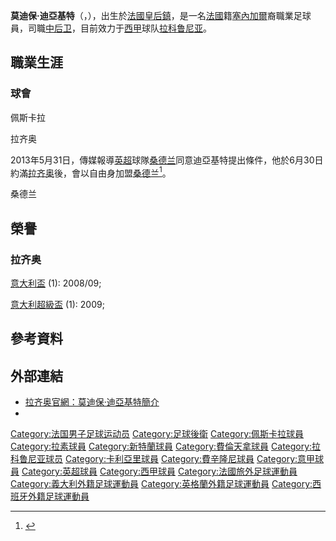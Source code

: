 {{noteTA|G1=Football|G2=FAcup|G3=EPL|G4=意甲
|T=zh-hans:莫迪波·迪亚基特;zh-hk:莫迪保·迪亞基特;zh-cn:莫迪波·迪亚基特;
|1=zh-hans:莫迪波·迪亚基特;zh-hk:莫迪保·迪亞基特;zh-cn:莫迪波·迪亚基特;
}}
{{Infobox football biography 2
| playername          = 莫迪保·迪亞基特<br/>''Modibo Diakité''
| image               = 
| caption             = 
| fullname            = Modibo Diakité
| dateofbirth         = {{birth date and age|1987|3|2}}
| cityofbirth         = [[皇后鎮_(法國)|皇后鎮]]
| countryofbirth      = [[法國|法國]]
| height              = {{height|m=1.92}}
| position            = [[後衞_(足球)|中后卫]]
| currentclub         = [[拉科鲁尼亚竞技俱乐部|拉科鲁尼亚]]
| clubnumber          = 21
| youthyears1         = 
| youthclubs1         = [[佩斯卡拉足球俱乐部|佩斯卡拉]]
| years1              = 2005−2006
| clubs1              = [[佩斯卡拉足球俱乐部|佩斯卡拉]]
| caps1               = 1
| goals1              = 0
| years2              = 2006−2013
| clubs2              = [[拉齐奥足球俱乐部|拉齐奥]]
| caps2               = 65
| goals2              = 2
| years3              = 2013−2014
| clubs3              = [[桑德兰足球俱乐部|桑德兰]]
| caps3               = 7
| goals3              = 0
| years4              = 2014
| clubs4              = [[佛罗伦萨足球俱乐部|佛罗伦萨]]（租借）
| caps4               = 9
| goals4              = 0
| years5              = 2014-
| clubs5              = [[拉科鲁尼亚竞技俱乐部|拉科鲁尼亚]]
| caps5               = 1
| goals5              = 0
| totalcaps           = 
| totalgoals          = 
| nationalyears1      = 
| nationalteam1       = 
| nationalcaps1       = 
| nationalgoals1      = 
| medaltemplates      = 2014年10月15日
| nationalteam-update = 2014年10月15日
}}
'''莫迪保·迪亞基特'''（{{lang-fr|'''Modibo Diakité'''}}，{{bd|1987年|3月2日|catIdx=Diakité, Modibo}}），出生於[[法國|法國]][[皇后鎮_(法國)|皇后鎮]]，是一名[[法國|法國]]籍[[塞內加爾|塞內加爾]]裔職業足球員，司職[[後衞_(足球)|中后卫]]，目前效力于[[西班牙足球甲级联赛|西甲]]球队[[拉科鲁尼亚竞技俱乐部|拉科鲁尼亚]]。

== 職業生涯 ==
=== 球會 ===
;佩斯卡拉

;拉齐奥
2013年5月31日，傳媒報導[[英超|英超]]球隊[[桑德兰足球俱乐部|桑德兰]]同意迪亞基特提出條件，他於6月30日約滿[[拉齐奥足球俱乐部|拉齐奥]]後，會以自由身加盟[[桑德兰足球俱乐部|桑德兰]]<ref>{{cite news |language=en |url=http://www.bbc.co.uk/sport/0/football/22731572 |title=Sunderland agree deal to sign defender Modibo Diakite |work=''[[BBC_Sport|BBC Sport]]'' | date=2013-05-31 |accessdate=2013-06-03}}</ref>。

;桑德兰

==榮譽==
===拉齐奥===
[[意大利盃|意大利盃]] (1): 2008/09;

[[意大利超級盃|意大利超級盃]] (1): 2009;

== 參考資料 ==
{{reflist}}

== 外部連結 ==
*[http://www.sslazio.it/i-tesserati/i-tesserati-20122013/mobido-diakite.html 拉齐奥官網：莫迪保·迪亞基特簡介] {{it}}
*{{soccerbase|45177|莫迪保·迪亞基特}}

{{DEFAULTSORT:Diakite, Modibo}}
[[Category:法国男子足球运动员|Category:法国男子足球运动员]]
[[Category:足球後衛|Category:足球後衛]]
[[Category:佩斯卡拉球員|Category:佩斯卡拉球員]]
[[Category:拉素球員|Category:拉素球員]]
[[Category:新特蘭球員|Category:新特蘭球員]]
[[Category:費倫天拿球員|Category:費倫天拿球員]]
[[Category:拉科鲁尼亚球员|Category:拉科鲁尼亚球员]]
[[Category:卡利亞里球員|Category:卡利亞里球員]]
[[Category:費辛隆尼球員|Category:費辛隆尼球員]]
[[Category:意甲球員|Category:意甲球員]]
[[Category:英超球員|Category:英超球員]]
[[Category:西甲球員|Category:西甲球員]]
[[Category:法國旅外足球運動員|Category:法國旅外足球運動員]]
[[Category:義大利外籍足球運動員|Category:義大利外籍足球運動員]]
[[Category:英格蘭外籍足球運動員|Category:英格蘭外籍足球運動員]]
[[Category:西班牙外籍足球運動員|Category:西班牙外籍足球運動員]]